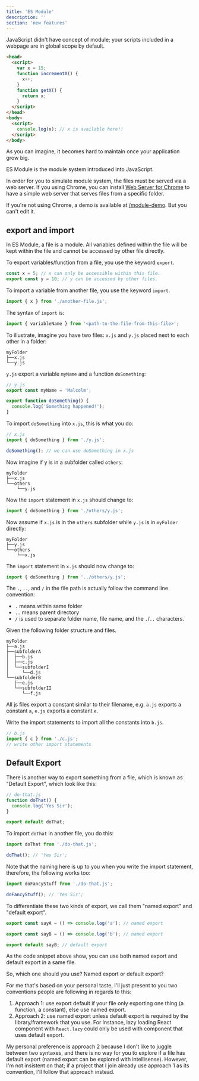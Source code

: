 ```yaml
---
title: 'ES Module'
description: ''
section: 'new features'
---
```


JavaScript didn't have concept of module; your scripts included in a webpage are in global scope by default.

```html
<head>
  <script>
    var x = 15;
    function incrementX() {
      x++;
    }
    function getX() {
      return x;
    }
  </script>
</head>
<body>
  <script>
    console.log(x); // x is available here!!
  </script>
</body>
```

As you can imagine, it becomes hard to maintain once your application grow big.

ES Module is the module system introduced into JavaScript.

<aside>

In order for you to simulate module system, the files must be served via a web server. If you using Chrome, you can install [Web Server for Chrome][web-server-for-chrome] to have a simple web server that serves files from a specific folder.

If you're not using Chrome, a demo is available at <a href="https://js-the-react-parts.netlify.com/module-demo" target="_BLANK" rel="noopener noreferrer">/module-demo</a>. But you can't edit it.

</aside>

## export and import

In ES Module, a file is a module. All variables defined within the file will be kept within the file and cannot be accessed by other file directly.

To export variables/function from a file, you use the keyword `export`.

```javascript
const x = 5; // x can only be accessible within this file.
export const y = 10; // y can be accessed by other files.
```

To import a variable from another file, you use the keyword `import`.

```javascript
import { x } from './another-file.js';
```

The syntax of `import` is:

```javascript
import { variableName } from '<path-to-the-file-from-this-file>';
```

To illustrate, imagine you have two files: `x.js` and `y.js` placed next to each other in a folder:

```
myFolder
├──x.js
└──y.js
```

`y.js` export a variable `myName` and a function `doSomething`:

```javascript
// y.js
export const myName = 'Malcolm';

export function doSomething() {
  console.log('Something happened!');
}
```

To import `doSomething` into `x.js`, this is what you do:

```javascript
// x.js
import { doSomething } from './y.js';

doSomething(); // we can use doSomething in x.js
```

Now imagine if y is in a subfolder called `others`:

```
myFolder
├──x.js
└──others
    └──y.js
```

Now the `import` statement in `x.js` should change to:

```javascript
import { doSomething } from './others/y.js';
```

Now assume if `x.js` is in the `others` subfolder while `y.js` is in `myFolder` directly:

```
myFolder
├──y.js
└──others
    └──x.js
```

The `import` statement in `x.js` should now change to:

```javascript
import { doSomething } from '../others/y.js';
```

The `.`, `..`, and `/` in the file path is actually follow the command line convention:

- `.` means within same folder
- `..` means parent directory
- `/` is used to separate folder name, file name, and the `.`/`..` characters.

<Exercise title="Exercise">

Given the following folder structure and files.

```
myFolder
├──a.js
├──subfolderA
│  ├──b.js
│  ├──c.js
│  └──subfolderI
│     └──d.js
└──subfolderB
   ├──e.js
   └──subfolderII
      └──f.js
```

All js files export a constant similar to their filename, e.g. `a.js` exports a constant `a`, `e.js` exports a constant `e`.

Write the import statements to import all the constants into `b.js`.

```javascript
// b.js
import { c } from './c.js';
// write other import statements
```

</Exercise>

## Default Export

There is another way to export something from a file, which is known as "Default Export", which look like this:

```javascript
// do-that.js
function doThat() {
  console.log('Yes Sir');
}

export default doThat;
```

To import `doThat` in another file, you do this:

```javascript
import doThat from './do-that.js';

doThat(); // 'Yes Sir';
```

Note that the naming here is up to you when you write the import statement, therefore, the following works too:

```javascript
import doFancyStuff from './do-that.js';

doFancyStuff(); // 'Yes Sir';
```

To differentiate these two kinds of export, we call them "named export" and "default export".

```javascript
export const sayA = () => console.log('a'); // named export

export const sayB = () => console.log('b'); // named export

export default sayB; // default export
```

As the code snippet above show, you can use both named export and default export in a same file.

So, which one should you use? Named export or default export?

For me that's based on your personal taste, I'll just present to you two conventions people are following in regards to this:

1. Approach 1: use export default if your file only exporting one thing (a function, a constant), else use named export.
1. Approach 2: use named export unless default export is required by the library/framework that you use. For instance, lazy loading React component with `React.lazy` could only be used with component that uses default export.

My personal preference is approach 2 because I don't like to juggle between two syntaxes, and there is no way for you to explore if a file has default export (named export can be explored with intellisense). However, I'm not insistent on that; if a project that I join already use approach 1 as its convention, I'll follow that approach instead.

[web-server-for-chrome]: https://chrome.google.com/webstore/detail/web-server-for-chrome/ofhbbkphhbklhfoeikjpcbhemlocgigb?hl=en
